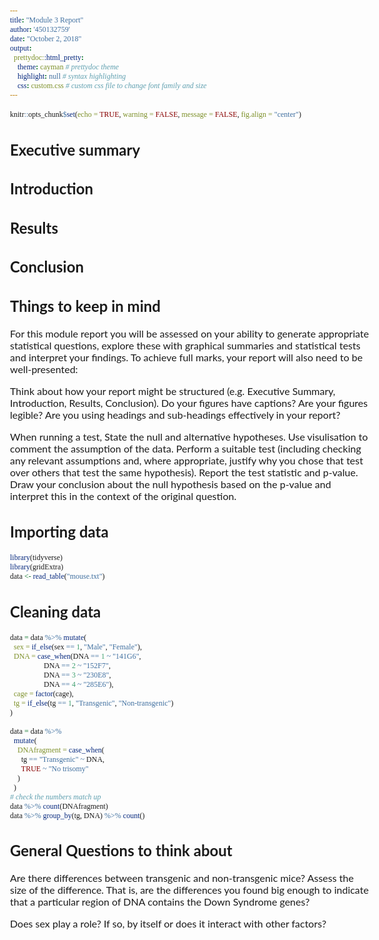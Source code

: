 ```yaml
---
title: "Module 3 Report"
author: '450132759'
date: "October 2, 2018"
output: 
  prettydoc::html_pretty:
    theme: cayman # prettydoc theme
    highlight: null # syntax highlighting
    css: custom.css # custom css file to change font family and size
---
```

<style>
@import url('https://fonts.googleapis.com/css?family=Roboto+Mono');
@import url('https://fonts.googleapis.com/css?family=Lato');
body{
  font-family: 'Lato' !important;
  font-size: 12pt;
}

code{
  font-family: 'Roboto Mono' !important;
  font-size: 12px;
}

pre{
  font-family: 'Roboto Mono' !important;
  font-size: 12px
}

td{
  font-family: Lato !important;
  font-size: 12pt;
}
</style>

```r
knitr::opts_chunk$set(echo = TRUE, warning = FALSE, message = FALSE, fig.align = "center")
```

## Executive summary
## Introduction
## Results
## Conclusion

## Things to keep in mind
For this module report you will be assessed on your ability to generate appropriate statistical questions, explore these with graphical summaries and statistical tests and interpret your findings. To achieve full marks, your report will also need to be well-presented:

Think about how your report might be structured (e.g. Executive Summary, Introduction, Results, Conclusion).
Do your figures have captions?
Are your figures legible?
Are you using headings and sub-headings effectively in your report?

When running a test,
State the null and alternative hypotheses.
Use visulisation to comment the assumption of the data.
Perform a suitable test (including checking any relevant assumptions and, where appropriate, justify why you chose that test over others that test the same hypothesis).
Report the test statistic and p-value.
Draw your conclusion about the null hypothesis based on the p-value and interpret this in the context of the original question.

## Importing data

```r
library(tidyverse)
library(gridExtra)
data <- read_table("mouse.txt")
```

## Cleaning data
```r
data = data %>% mutate(
  sex = if_else(sex == 1, "Male", "Female"),
  DNA = case_when(DNA == 1 ~ "141G6",
                  DNA == 2 ~ "152F7", 
                  DNA == 3 ~ "230E8",
                  DNA == 4 ~ "285E6"),
  cage = factor(cage),
  tg = if_else(tg == 1, "Transgenic", "Non-transgenic")
)

data = data %>% 
  mutate(
    DNAfragment = case_when(
      tg == "Transgenic" ~ DNA,
      TRUE ~ "No trisomy"
    )
  )
# check the numbers match up
data %>% count(DNAfragment)
data %>% group_by(tg, DNA) %>% count()
```

## General Questions to think about
Are there differences between transgenic and non-transgenic mice? Assess the size of the difference. That is, are the differences you found big enough to indicate that a particular region of DNA contains the Down Syndrome genes? 

Does sex play a role? If so, by itself or does it interact with other factors?

